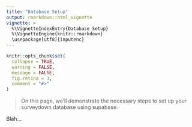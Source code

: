 ```yaml
---
title: "Database Setup"
output: rmarkdown::html_vignette
vignette: >
  %\VignetteIndexEntry{Database Setup}
  %\VignetteEngine{knitr::rmarkdown}
  \usepackage[utf8]{inputenc}
---
```


```r
knitr::opts_chunk$set(
  collapse = TRUE,
  warning = FALSE,
  message = FALSE,
  fig.retina = 3,
  comment = "#>"
)
```

> On this page, we’ll demonstrate the necessary steps to set up your surveydown database using supabase.

Blah...
